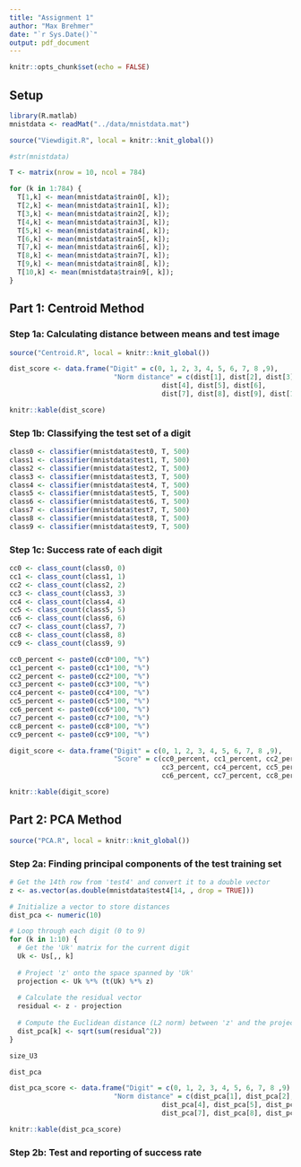 ```yaml
---
title: "Assignment 1"
author: "Max Brehmer"
date: "`r Sys.Date()`"
output: pdf_document
---
```


```r
knitr::opts_chunk$set(echo = FALSE)
```

## Setup

```r
library(R.matlab)
mnistdata <- readMat("../data/mnistdata.mat")
```

```r
source("Viewdigit.R", local = knitr::knit_global())
```

```r
#str(mnistdata)

T <- matrix(nrow = 10, ncol = 784)

for (k in 1:784) {
  T[1,k] <- mean(mnistdata$train0[, k]);
  T[2,k] <- mean(mnistdata$train1[, k]);
  T[3,k] <- mean(mnistdata$train2[, k]);
  T[4,k] <- mean(mnistdata$train3[, k]);
  T[5,k] <- mean(mnistdata$train4[, k]);
  T[6,k] <- mean(mnistdata$train5[, k]);
  T[7,k] <- mean(mnistdata$train6[, k]);
  T[8,k] <- mean(mnistdata$train7[, k]);
  T[9,k] <- mean(mnistdata$train8[, k]);
  T[10,k] <- mean(mnistdata$train9[, k]);
}
```

## Part 1: Centroid Method

### Step 1a: Calculating distance between means and test image

```r
source("Centroid.R", local = knitr::knit_global())
```


```r
dist_score <- data.frame("Digit" = c(0, 1, 2, 3, 4, 5, 6, 7, 8 ,9), 
                          "Norm distance" = c(dist[1], dist[2], dist[3], 
                                      dist[4], dist[5], dist[6], 
                                      dist[7], dist[8], dist[9], dist[10]))

knitr::kable(dist_score)
```

### Step 1b: Classifying the test set of a digit
```r
class0 <- classifier(mnistdata$test0, T, 500)
class1 <- classifier(mnistdata$test1, T, 500)
class2 <- classifier(mnistdata$test2, T, 500)
class3 <- classifier(mnistdata$test3, T, 500)
class4 <- classifier(mnistdata$test4, T, 500)
class5 <- classifier(mnistdata$test5, T, 500)
class6 <- classifier(mnistdata$test6, T, 500)
class7 <- classifier(mnistdata$test7, T, 500)
class8 <- classifier(mnistdata$test8, T, 500)
class9 <- classifier(mnistdata$test9, T, 500)
```


### Step 1c: Success rate of each digit
```r
cc0 <- class_count(class0, 0)
cc1 <- class_count(class1, 1)
cc2 <- class_count(class2, 2)
cc3 <- class_count(class3, 3)
cc4 <- class_count(class4, 4)
cc5 <- class_count(class5, 5)
cc6 <- class_count(class6, 6)
cc7 <- class_count(class7, 7)
cc8 <- class_count(class8, 8)
cc9 <- class_count(class9, 9)

cc0_percent <- paste0(cc0*100, "%")
cc1_percent <- paste0(cc1*100, "%")
cc2_percent <- paste0(cc2*100, "%")
cc3_percent <- paste0(cc3*100, "%")
cc4_percent <- paste0(cc4*100, "%")
cc5_percent <- paste0(cc5*100, "%")
cc6_percent <- paste0(cc6*100, "%")
cc7_percent <- paste0(cc7*100, "%")
cc8_percent <- paste0(cc8*100, "%")
cc9_percent <- paste0(cc9*100, "%")

digit_score <- data.frame("Digit" = c(0, 1, 2, 3, 4, 5, 6, 7, 8 ,9), 
                          "Score" = c(cc0_percent, cc1_percent, cc2_percent, 
                                      cc3_percent, cc4_percent, cc5_percent, 
                                      cc6_percent, cc7_percent, cc8_percent, cc9_percent))

knitr::kable(digit_score)
```


## Part 2: PCA Method
```r
source("PCA.R", local = knitr::knit_global())
```

### Step 2a: Finding principal components of the test training set
```r
# Get the 14th row from 'test4' and convert it to a double vector
z <- as.vector(as.double(mnistdata$test4[14, , drop = TRUE]))

# Initialize a vector to store distances
dist_pca <- numeric(10)

# Loop through each digit (0 to 9)
for (k in 1:10) {
  # Get the 'Uk' matrix for the current digit
  Uk <- Us[,, k]
  
  # Project 'z' onto the space spanned by 'Uk'
  projection <- Uk %*% (t(Uk) %*% z)
  
  # Calculate the residual vector
  residual <- z - projection
  
  # Compute the Euclidean distance (L2 norm) between 'z' and the projection
  dist_pca[k] <- sqrt(sum(residual^2))
}
```


```r
size_U3
```


```r
dist_pca

dist_pca_score <- data.frame("Digit" = c(0, 1, 2, 3, 4, 5, 6, 7, 8 ,9), 
                          "Norm distance" = c(dist_pca[1], dist_pca[2], dist_pca[3], 
                                      dist_pca[4], dist_pca[5], dist_pca[6], 
                                      dist_pca[7], dist_pca[8], dist_pca[9], dist_pca[10]))

knitr::kable(dist_pca_score)
```

### Step 2b: Test and reporting of success rate







